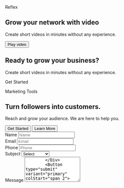 <Block src="examples/header-04" />

<Section py="8|12|16|24">
  <Container>
    <Flexbox flexDirection="column" textAlign="center">
      <P m="0" fontSize="2xl" fontWeight="semibold">
        Reflex
      </P>
      <H1 m="0" fontWeight="extrabold" lineHeight="tight">
        Grow your network with video
      </H1>
      <P fontSize="xl|2xl" mt="2">
        Create short videos in minutes without any experience.
      </P>
      <Button
        variant="primary"
        rounded="full"
        size="22"
        transition="transform .15s ease-in"
        hoverTransform="scale(1.1)"
        hoverBoxShadow="xl"
      >
        <Icon name="play" size="8" ml="1" />
        <VisuallyHidden>Play video</VisuallyHidden>
      </Button>
    </Flexbox>
  </Container>
</Section>

<Block src="examples/cards-04" bg="muted" />

<Section py="8|12|16|24">
  <Container>
    <Div textAlign="center">
      <H2 fontSize="4xl|5xl" m="0">
        Ready to grow your business?
      </H2>
      <P fontSize="xl|2xl" mt="2">
        Create short videos in minutes without any experience.
      </P>
      <ButtonLink href="#" variant="link lg">
        Get Started <Icon name="arrow-right-circle" ml="2" />
      </ButtonLink>
    </Div>
  </Container>
</Section>

<Section py="8|12|16|24" bg="muted">
  <Container>
    <Grid col="1|2" gap="8|12|16" alignItems="center">
      <Div>
        <P m="0" fontWeight="semibold">
          Marketing Tools
        </P>
        <H2 mt="2" mb="0">
          Turn followers into customers.
        </H2>
        <P fontSize="xl|2xl" mt="2">
          Reach and grow your audience. We are here to help you.
        </P>
        <Grid d="inline-grid" col="2" gap="4" w="full|auto">
          <Button variant="primary">Get Started</Button>
          <Button variant="link">Learn More</Button>
        </Grid>
      </Div>
      <Form d="grid" col="1|repeat(2, auto)" gap="4" mt="4" w="full|auto">
        <Div>
          <VisuallyHidden>
            <Label htmlFor="form-01-name">Name</Label>
          </VisuallyHidden>
          <Input type="text" id="form-01-name" name="name" placeholder="Name" />
        </Div>
        <Div>
          <VisuallyHidden>
            <Label htmlFor="form-01-email">Email</Label>
          </VisuallyHidden>
          <Input
            type="email"
            id="form-01-email"
            name="email"
            placeholder="Email"
          />
        </Div>
        <Div>
          <VisuallyHidden>
            <Label htmlFor="form-01-phone">Phone</Label>
          </VisuallyHidden>
          <Input
            type="tel"
            id="form-01-phone"
            name="phone"
            placeholder="Phone"
          />
        </Div>
        <Div>
          <VisuallyHidden>
            <Label htmlFor="form-01-subject">Subject</Label>
          </VisuallyHidden>
          <Select id="form-01-subject" name="subject">
            <Option value="">Select</Option>
            <Option value="one">Option One</Option>
            <Option value="two">Option Two</Option>
          </Select>
        </Div>
        <Div colStart="span 2">
          <VisuallyHidden>
            <Label htmlFor="form-01-message">Message</Label>
          </VisuallyHidden>
          <Textarea
            placeholder="Message"
            id="form-01-message"
            name="message"
            rows="5"
          />
        </Div>
        <Button type="submit" variant="primary" colStart="span 2">
          Send message
        </Button>
      </Form>
    </Grid>
  </Container>
</Section>

<Block src="examples/testimonial-04" />

<Block src="examples/footer-04" />
